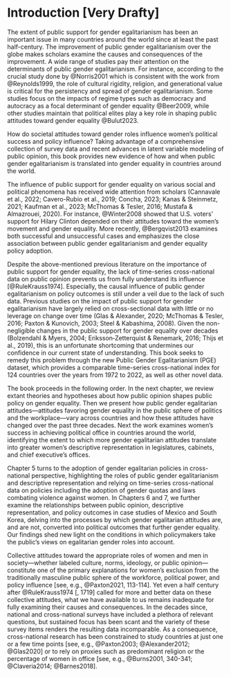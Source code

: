 # Introduction [Very Drafty]

<!-- Combining recognition that gender equality is democracy (e.g., Krook2022 in APSA-CP; @Piscopo2024 (which also cites Archenti and Tula 2017; Palma 2021)) with debates on how public opinion affects democracy (Claassen and DCPO) yields the understanding that public gender egalitarianism is democratic support (see, maybe, Welzel2013) -->

<!-- @Weeks2022a [,16]: measuring substantive representation is inherently difficult because intersectionality means women aren't monolithic.  We focus instead on equality -->

The extent of public support for gender egalitarianism has been an important issue in many countries around the world since at least the past half-century.
The improvement of public gender egalitarianism over the globe makes scholars examine the causes and consequences of the improvement.
A wide range of studies pay their attention on the determinants of public gender egalitarianism.
For instance, according to the crucial study done by @Norris2001 which is consistent with the work from @Reynolds1999, the role of cultural rigidity, religion, and generational value is critical for the persistency and spread of gender egalitarianism.
Some studies focus on the impacts of regime types such as democracy and autocracy as a focal determinant of gender equality @Beer2009, while other studies maintain that political elites play a key role in shaping public attitudes toward gender equality @Bulut2023.

How do societal attitudes toward gender roles influence women's political success and policy influence?
Taking advantage of a comprehensive collection of survey data and recent advances in latent variable modeling of public opinion, this book provides new evidence of how and when public gender egalitarianism is translated into gender equality in countries around the world.

The influence of public support for gender equality on various social and political phenomena has received wide attention from scholars (Cannavale et al., 2022; Cavero-Rubio et al., 2019; Concha, 2023; Kanas & Steinmetz, 2021; Kaufman et al., 2023; McThomas & Tesler, 2016; Mustafa & Almazrouei, 2020).
For instance, @Winter2008 showed that U.S. voters' support for Hilary Clinton depended on their attitudes toward the women's movement and gender equality.
More recently, @Bergqvist2013 examines both successful and unsuccessful cases and emphasizes the close association between public gender egalitarianism and gender equality policy adoption.

Despite the above-mentioned previous literature on the importance of public support for gender equality, the lack of time-series cross-national data on public opinion prevents us from fully understand its influence [@RuleKrauss1974].
Especially, the causal influence of public gender egalitarianism on policy outcomes is still under a veil due to the lack of such data.
Previous studies on the impact of public support for gender egalitarianism have largely relied on cross-sectional data with little or no leverage on change over time (Glas & Alexander, 2020; McThomas & Tesler, 2016; Paxton & Kunovich, 2003; Steel & Kabashima, 2008). 
Given the non-negligible changes in the public support for gender equality over decades (Bolzendahl & Myers, 2004; Eriksson‐Zetterquist & Renemark, 2016; Thijs et al., 2019), this is an unfortunate shortcoming that undermines our confidence in our current state of understanding.
This book seeks to remedy this problem through the new Public Gender Egalitarianism (PGE) dataset, which provides a comparable time-series cross-national index for 124 countries over the years from 1972 to 2022, as well as other novel data.


The book proceeds in the following order.
In the next chapter, we review extant theories and hypotheses about how public opinion shapes public policy on gender equality.
Then we present how public gender egalitarian attitudes---attitudes favoring gender equality in the public sphere of politics and the workplace---vary across countries and how these attitudes have changed over the past three decades.
Next the work examines women's success in achieving political office in countries around the world, identifying the extent to which more gender egalitarian attitudes translate into greater women's descriptive representation in legislatures, cabinets, and chief executive's offices.

Chapter 5 turns to the adoption of gender egalitarian policies in cross-national perspective, highlighting the roles of public gender egalitarianism and descriptive representation and relying on time-series cross-national data on policies including the adoption of gender quotas and laws combating violence against women.
In Chapters 6 and 7, we further examine the relationships between public opinion, descriptive representation, and policy outcomes in case studies of Mexico and South Korea, delving into the processes by which gender egalitarian attitudes are, and are not, converted into political outcomes that further gender equality.
Our findings shed new light on the conditions in which policymakers take the public's views on egalitarian gender roles into account.

Collective attitudes toward the appropriate roles of women and men in society---whether labeled culture, norms, ideology, or public opinion---constitute one of the primary explanations for women's exclusion from the traditionally masculine public sphere of the workforce, political power, and policy influence [see, e.g., @Paxton2021, 113-114].
Yet even a half century after @RuleKrauss1974 [, 1719] called for more and better data on these collective attitudes, what we have available to us remains inadequate for fully examining their causes and consequences.
In the decades since, national and cross-national surveys have included a plethora of relevant questions, but sustained focus has been scant and the variety of these survey items renders the resulting data incomparable.
As a consequence, cross-national research has been constrained to study countries at just one or a few time points [see, e.g., @Paxton2003; @Alexander2012; @Glas2020] or to rely on proxies such as predominant religion or the percentage of women in office [see, e.g., @Burns2001, 340-341; @Claveria2014; @Barnes2018].
